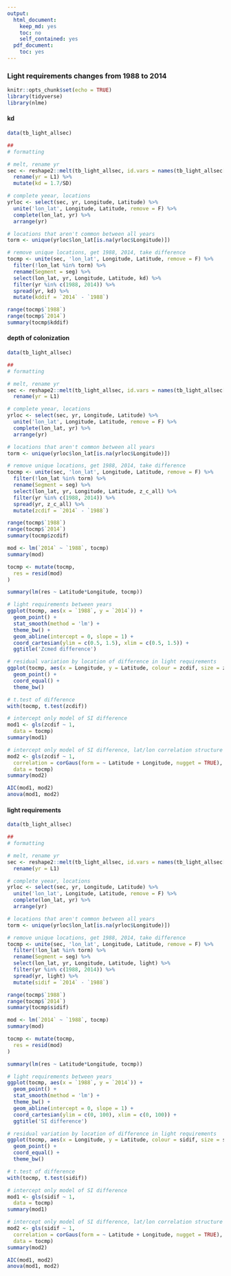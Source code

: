 ```yaml
---
output:
  html_document:
    keep_md: yes
    toc: no
    self_contained: yes
  pdf_document:
    toc: yes
---
```


### Light requirements changes from 1988 to 2014

```r
knitr::opts_chunk$set(echo = TRUE)
library(tidyverse)
library(nlme)
```

#### kd

```r
data(tb_light_allsec)

##
# formatting

# melt, rename yr
sec <- reshape2::melt(tb_light_allsec, id.vars = names(tb_light_allsec[[1]])) %>% 
  rename(yr = L1) %>% 
  mutate(kd = 1.7/SD)

# complete yeear, locations
yrloc <- select(sec, yr, Longitude, Latitude) %>% 
  unite('lon_lat', Longitude, Latitude, remove = F) %>% 
  complete(lon_lat, yr) %>% 
  arrange(yr)

# locations that aren't common between all years
torm <- unique(yrloc$lon_lat[is.na(yrloc$Longitude)])

# remove unique locations, get 1988, 2014, take difference
tocmp <- unite(sec, 'lon_lat', Longitude, Latitude, remove = F) %>% 
  filter(!lon_lat %in% torm) %>% 
  rename(Segment = seg) %>% 
  select(lon_lat, yr, Longitude, Latitude, kd) %>% 
  filter(yr %in% c(1988, 2014)) %>% 
  spread(yr, kd) %>% 
  mutate(kddif = `2014` - `1988`)

range(tocmp$`1988`)
range(tocmp$`2014`)
summary(tocmp$kddif)
```

#### depth of colonization

```r

data(tb_light_allsec)

##
# formatting

# melt, rename yr
sec <- reshape2::melt(tb_light_allsec, id.vars = names(tb_light_allsec[[1]])) %>% 
  rename(yr = L1)

# complete yeear, locations
yrloc <- select(sec, yr, Longitude, Latitude) %>% 
  unite('lon_lat', Longitude, Latitude, remove = F) %>% 
  complete(lon_lat, yr) %>% 
  arrange(yr)

# locations that aren't common between all years
torm <- unique(yrloc$lon_lat[is.na(yrloc$Longitude)])

# remove unique locations, get 1988, 2014, take difference
tocmp <- unite(sec, 'lon_lat', Longitude, Latitude, remove = F) %>% 
  filter(!lon_lat %in% torm) %>% 
  rename(Segment = seg) %>% 
  select(lon_lat, yr, Longitude, Latitude, z_c_all) %>% 
  filter(yr %in% c(1988, 2014)) %>% 
  spread(yr, z_c_all) %>% 
  mutate(zcdif = `2014` - `1988`)

range(tocmp$`1988`)
range(tocmp$`2014`)
summary(tocmp$zcdif)

mod <- lm(`2014` ~ `1988`, tocmp)
summary(mod)

tocmp <- mutate(tocmp, 
  res = resid(mod)
)

summary(lm(res ~ Latitude*Longitude, tocmp))

# light requirements between years
ggplot(tocmp, aes(x = `1988`, y = `2014`)) + 
  geom_point() + 
  stat_smooth(method = 'lm') + 
  theme_bw() + 
  geom_abline(intercept = 0, slope = 1) + 
  coord_cartesian(ylim = c(0.5, 1.5), xlim = c(0.5, 1.5)) +
  ggtitle('Zcmed difference')

# residual variation by location of difference in light requirements
ggplot(tocmp, aes(x = Longitude, y = Latitude, colour = zcdif, size = zcdif)) + 
  geom_point() + 
  coord_equal() + 
  theme_bw()

# t.test of difference
with(tocmp, t.test(zcdif))

# intercept only model of SI difference
mod1 <- gls(zcdif ~ 1,
  data = tocmp)
summary(mod1)

# intercept only model of SI difference, lat/lon correlation structure
mod2 <- gls(zcdif ~ 1,
  correlation = corGaus(form = ~ Latitude + Longitude, nugget = TRUE), 
  data = tocmp)
summary(mod2)

AIC(mod1, mod2)
anova(mod1, mod2)
```

#### light requirements

```r

data(tb_light_allsec)

##
# formatting

# melt, rename yr
sec <- reshape2::melt(tb_light_allsec, id.vars = names(tb_light_allsec[[1]])) %>% 
  rename(yr = L1)

# complete yeear, locations
yrloc <- select(sec, yr, Longitude, Latitude) %>% 
  unite('lon_lat', Longitude, Latitude, remove = F) %>% 
  complete(lon_lat, yr) %>% 
  arrange(yr)

# locations that aren't common between all years
torm <- unique(yrloc$lon_lat[is.na(yrloc$Longitude)])

# remove unique locations, get 1988, 2014, take difference
tocmp <- unite(sec, 'lon_lat', Longitude, Latitude, remove = F) %>% 
  filter(!lon_lat %in% torm) %>% 
  rename(Segment = seg) %>% 
  select(lon_lat, yr, Longitude, Latitude, light) %>% 
  filter(yr %in% c(1988, 2014)) %>% 
  spread(yr, light) %>% 
  mutate(sidif = `2014` - `1988`)

range(tocmp$`1988`)
range(tocmp$`2014`)
summary(tocmp$sidif)

mod <- lm(`2014` ~ `1988`, tocmp)
summary(mod)

tocmp <- mutate(tocmp, 
  res = resid(mod)
)

summary(lm(res ~ Latitude*Longitude, tocmp))

# light requirements between years
ggplot(tocmp, aes(x = `1988`, y = `2014`)) + 
  geom_point() + 
  stat_smooth(method = 'lm') + 
  theme_bw() + 
  geom_abline(intercept = 0, slope = 1) + 
  coord_cartesian(ylim = c(0, 100), xlim = c(0, 100)) +
  ggtitle('SI difference')

# residual variation by location of difference in light requirements
ggplot(tocmp, aes(x = Longitude, y = Latitude, colour = sidif, size = sidif)) + 
  geom_point() + 
  coord_equal() + 
  theme_bw()

# t.test of difference
with(tocmp, t.test(sidif))

# intercept only model of SI difference
mod1 <- gls(sidif ~ 1,
  data = tocmp)
summary(mod1)

# intercept only model of SI difference, lat/lon correlation structure
mod2 <- gls(sidif ~ 1,
  correlation = corGaus(form = ~ Latitude + Longitude, nugget = TRUE), 
  data = tocmp)
summary(mod2)

AIC(mod1, mod2)
anova(mod1, mod2)

```
